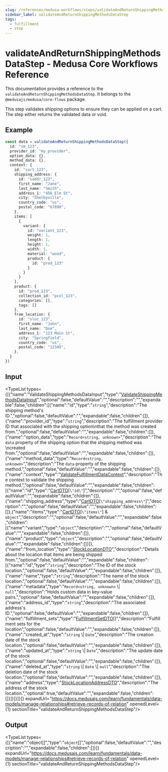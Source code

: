```yaml
---
slug: /references/medusa-workflows/steps/validateAndReturnShippingMethodsDataStep
sidebar_label: validateAndReturnShippingMethodsDataStep
tags:
  - fulfillment
  - step
---
```



# validateAndReturnShippingMethodsDataStep - Medusa Core Workflows Reference

This documentation provides a reference to the `validateAndReturnShippingMethodsDataStep`. It belongs to the `@medusajs/medusa/core-flows` package.

This step validates shipping options to ensure they can be applied on a cart.
The step either returns the validated data or void.

## Example

```ts
const data = validateAndReturnShippingMethodsDataStep({
  id: "sm_123",
  provider_id: "my_provider",
  option_data: {},
  method_data: {},
  context: {
    id: "cart_123",
    shipping_address: {
      id: "saddr_123",
      first_name: "Jane",
      last_name: "Smith",
      address_1: "456 Elm St",
      city: "Shelbyville",
      country_code: "us",
      postal_code: "67890",
    },
    items: [
      {
        variant: {
          id: "variant_123",
          weight: 1,
          length: 1,
          height: 1,
          width: 1,
          material: "wood",
          product: {
            id: "prod_123"
          }
        }
      }
    ],
    product: {
      id: "prod_123",
      collection_id: "pcol_123",
      categories: [],
      tags: []
    },
    from_location: {
      id: "sloc_123",
      first_name: "John",
      last_name: "Doe",
      address_1: "123 Main St",
      city: "Springfield",
      country_code: "us",
      postal_code: "12345",
    },
  }
})
```

## Input

<TypeList types={[{"name":"ValidateShippingMethodsDataInput","type":"[ValidateShippingMethodsDataInput](../../../../types/core_flows.ValidateShippingMethodsDataInput/page.mdx)","optional":false,"defaultValue":"","description":"","expandable":false,"children":[{"name":"id","type":"`string`","description":"The shipping method's ID.","optional":false,"defaultValue":"","expandable":false,"children":[]},{"name":"provider_id","type":"`string`","description":"The fulfillment provider ID that associated with the shipping option\nthat the method was created from.","optional":false,"defaultValue":"","expandable":false,"children":[]},{"name":"option_data","type":"`Record<string, unknown>`","description":"The `data` property of the shipping option that the shipping method was \ncreated from.","optional":false,"defaultValue":"","expandable":false,"children":[]},{"name":"method_data","type":"`Record<string, unknown>`","description":"The `data` property of the shipping method.","optional":false,"defaultValue":"","expandable":false,"children":[]},{"name":"context","type":"[ValidateFulfillmentDataContext](../../../../../fulfillment/types/fulfillment.ValidateFulfillmentDataContext/page.mdx)","description":"The context to validate the shipping method.","optional":false,"defaultValue":"","expandable":false,"children":[{"name":"id","type":"[CartDTO](../../../../../fulfillment/interfaces/fulfillment.CartDTO/page.mdx)[`\"id\"`]","description":"","optional":false,"defaultValue":"","expandable":false,"children":[]},{"name":"shipping_address","type":"[CartDTO](../../../../../fulfillment/interfaces/fulfillment.CartDTO/page.mdx)[`\"shipping_address\"`]","description":"","optional":false,"defaultValue":"","expandable":false,"children":[]},{"name":"items","type":"[CartDTO](../../../../../fulfillment/interfaces/fulfillment.CartDTO/page.mdx)[`\"items\"`] & `object`","description":"","optional":false,"defaultValue":"","expandable":false,"children":[{"name":"variant","type":"`object`","description":"","optional":false,"defaultValue":"","expandable":false,"children":[]},{"name":"product","type":"`object`","description":"","optional":false,"defaultValue":"","expandable":false,"children":[]}]},{"name":"from_location","type":"[StockLocationDTO](../../../../../fulfillment/types/fulfillment.StockLocationDTO/page.mdx)","description":"Details about the location that items are being shipped from.","optional":false,"defaultValue":"","expandable":false,"children":[{"name":"id","type":"`string`","description":"The ID of the stock location.","optional":false,"defaultValue":"","expandable":false,"children":[]},{"name":"name","type":"`string`","description":"The name of the stock location.","optional":false,"defaultValue":"","expandable":false,"children":[]},{"name":"metadata","type":"`Record<string, unknown>` \\| `null`","description":"Holds custom data in key-value pairs.","optional":false,"defaultValue":"","expandable":false,"children":[]},{"name":"address_id","type":"`string`","description":"The associated address's ID.","optional":false,"defaultValue":"","expandable":false,"children":[]},{"name":"fulfillment_sets","type":"[FulfillmentSetDTO](../../../../../fulfillment/interfaces/fulfillment.FulfillmentSetDTO/page.mdx)[]","description":"Fulfillment sets for the location","optional":false,"defaultValue":"","expandable":false,"children":[]},{"name":"created_at","type":"`string` \\| `Date`","description":"The creation date of the stock location.","optional":false,"defaultValue":"","expandable":false,"children":[]},{"name":"updated_at","type":"`string` \\| `Date`","description":"The update date of the stock location.","optional":false,"defaultValue":"","expandable":false,"children":[]},{"name":"deleted_at","type":"`string` \\| `Date` \\| `null`","description":"The deletion date of the stock location.","optional":false,"defaultValue":"","expandable":false,"children":[]},{"name":"address","type":"[StockLocationAddressDTO](../../../../../fulfillment/types/fulfillment.StockLocationAddressDTO/page.mdx)","description":"The address of the stock location.","optional":true,"defaultValue":"","expandable":false,"children":[]}]}]}]}]} expandUrl="https://docs.medusajs.com/learn/fundamentals/data-models/manage-relationships#retrieve-records-of-relation" openedLevel={1} sectionTitle="validateAndReturnShippingMethodsDataStep"/>

## Output

<TypeList types={[{"name":"object[]","type":"`object`[]","optional":false,"defaultValue":"","description":"","expandable":false,"children":[]}]} expandUrl="https://docs.medusajs.com/learn/fundamentals/data-models/manage-relationships#retrieve-records-of-relation" openedLevel={1} sectionTitle="validateAndReturnShippingMethodsDataStep"/>

